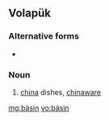 ==Volapük==

===Alternative forms===
* {{l|vo|baysin}}

===Noun===
{{infl|vo|noun}}

# [[china]] dishes, [[chinaware]]

[[mg:bäsin]]
[[vo:bäsin]]